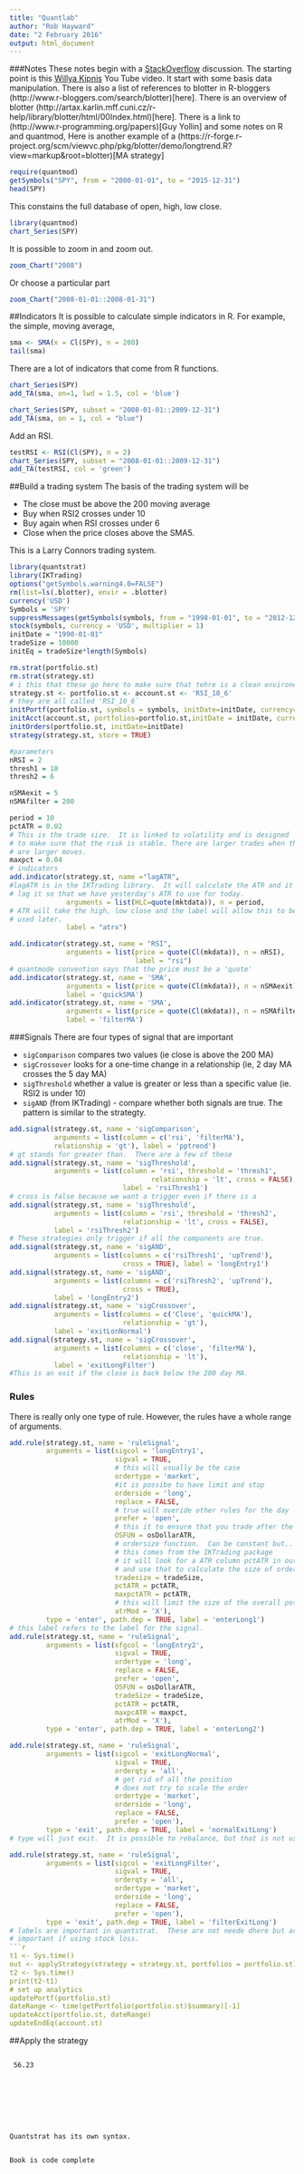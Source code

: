 ---
title: "Quantlab"
author: "Rob Hayward"
date: "2 February 2016"
output: html_document
---

###Notes
These notes begin with a [StackOverflow](http://quant.stackexchange.com/questions/22902/r-backtesters-quantstrat-vs-sit?newsletter=1&nlcode=365849%7c1e0c) discussion.  The starting point is this [Willya Kipnis](https://www.youtube.com/watch?v=61_F2fcvrsw) You Tube video. It start with some basis data manipulation. There is also a list of references to blotter in R-bloggers (http://www.r-bloggers.com/search/blotter)[here]. There is an overview of blotter (http://artax.karlin.mff.cuni.cz/r-help/library/blotter/html/00Index.html)[here].  There is a link to (http://www.r-programming.org/papers)[Guy Yollin] and some notes on R and quantmod,  Here is another example of a  (https://r-forge.r-project.org/scm/viewvc.php/pkg/blotter/demo/longtrend.R?view=markup&root=blotter)[MA strategy] 

```{r, message=FALSE, warning=FALSE, cache=TRUE}
require(quantmod)
getSymbols("SPY", from = "2000-01-01", to = "2015-12-31")
head(SPY)
```

This constains the full database of open, high, low close. 

```{r, fig.height=4.6}
library(quantmod)
chart_Series(SPY)
```

It is possible to zoom in and zoom out. 

```{r, fig.heigh=4.6}
zoom_Chart("2008")
```

Or choose a particular part
```{r, fig.height=4.6}
zoom_Chart("2008-01-01::2008-01-31")
```

##Indicators
It is possible to calculate simple indicators in R.  For example, the simple, moving average, 

```{r}
sma <- SMA(x = Cl(SPY), n = 200)
tail(sma)
```

There are a lot of indicators that come from R functions. 

```{r, fig.height=4.6}
chart_Series(SPY)
add_TA(sma, on=1, lwd = 1.5, col = 'blue')
```
```{r,fig.height=4.6}
chart_Series(SPY, subset = "2008-01-01::2009-12-31")
add_TA(sma, on = 1, col = "blue")
```

Add an RSI. 

```{r, fig.height = 4.6}
testRSI <- RSI(Cl(SPY), n = 2)
chart_Series(SPY, subset = "2008-01-01::2009-12-31")
add_TA(testRSI, col = 'green')
```

##Build a trading system
The basis of the trading system will be 

* The close must be above the 200 moving average
* Buy when RSI2 crosses under 10
* Buy again when RSI crosses under 6
* Close when the price closes above the SMA5. 

This is a Larry Connors trading system. 

```{r, fig.height=4.6}
library(quantstrat)
library(IKTrading)
options("getSymbols.warning4.0=FALSE")
rm(list=ls(.blotter), envir = .blotter)
currency('USD')
Symbols = 'SPY'
suppressMessages(getSymbols(symbols, from = "1998-01-01", to = "2012-12-31"))
stock(symbols, currency = 'USD', multiplier = 1)
initDate = "1990-01-01"
tradeSize = 10000
initEq = tradeSize*length(Symbols)

rm.strat(portfolio.st)
rm.strat(strategy.st)
# i this that these go here to make sure that tehre is a clean environemnt.
strategy.st <- portfolio.st <- account.st <- 'RSI_10_6'
# they are all called 'RSI_10_6`
initPortf(portfolio.st, symbols = symbols, initDate=initDate, currency='USD')
initAcct(account.st, portfolios=portfolio.st,initDate = initDate, currency = 'USD', initEq=initEq)
initOrders(portfolio.st, initDate=initDate)
strategy(strategy.st, store = TRUE)

#parameters
nRSI = 2
thresh1 = 10
thresh2 = 6

nSMAexit = 5
nSMAfilter = 200

period = 10
pctATR = 0.02
# This is the trade size.  It is linked to volatility and is designed
# to make sure that the risk is stable. There are larger trades when there
# are larger moves. 
maxpct = 0.04
# indicators
add.indicator(strategy.st, name ="lagATR", 
#lagATR is in the IKTrading library.  It will calculate the ATR and it will 
# lag it so that we have yesterday's ATR to use for today.
              arguments = list(HLC=quote(mktdata)), n = period, 
# ATR will take the high, low close and the label will allow this to be 
# used later.
              label = "atrx")

add.indicator(strategy.st, name = "RSI", 
              arguments = list(price = quote(Cl(mkdata)), n = nRSI), 
                               label = "rsi")
# quantmode convention says that the price must be a 'quote'
add.indicator(strategy.st, name = 'SMA', 
              arguments = list(price = quote(Cl(mkdata)), n = nSMAexit),
              label = 'quickSMA')
add.indicator(strategy.st, name = 'SMA', 
              arguments = list(price = quote(Cl(mkdata)), n = nSMAfilter), 
              label = 'filterMA')
```

###Signals
There are four types of signal that are important

* `sigComparison` compares two values (ie close is above the 200 MA)
* `sigCrossover` looks for a one-time change in a relationship (ie, 2 day MA crosses the 5 day MA)
* `sigThreshold` whether a value is greater or less than a specific value (ie. RSI2 is under 10)
* `sigAND` (from IKTrading) - compare whether both signals are true. The pattern is similar to the strategty. 

```{r, fig.height=5}
add.signal(strategy.st, name = 'sigComparison', 
           arguments = list(column = c('rsi', 'filterMA'), 
           relationship = 'gt'), label = 'pptrend')
# gt stands for greater than.  There are a few of these
add.signal(strategy.st, name = 'sigThreshold', 
           arguments = list(column = 'rsi', threshold = 'thresh1',
                                   relationship = 'lt', cross = FALSE), 
                            label = 'rsiThresh1')
# cross is false because we want a trigger even if there is a 
add.signal(strategy.st, name = 'sigThreshold', 
           arguments = list(column = 'rsi', threshold = 'thresh2',
                            relationship = 'lt', cross = FALSE), 
           label = 'rsiThresh2')
# These strategies only trigger if all the components are true. 
add.signal(strategy.st, name = 'sigAND', 
           arguments = list(columns = c('rsiThresh1', 'upTrend'), 
                            cross = TRUE), label = 'longEntry1')
add.signal(strategy.st, name = 'sigAND',
           arguments = list(columns = c('rsiThresh2', 'upTrend'), 
                            cross = TRUE),
           label = 'longEntry2')
add.signal(strategy.st, name = 'sigCrossover', 
           arguments = list(columns = c('Close', 'quickMA'), 
                            relationship = 'gt'), 
           label = 'exitLonNormal')
add.signal(strategy.st, name = 'sigCrossover', 
           arguments = list(columns = c('close', 'filterMA'), 
                            relationship = 'lt'), 
           label = 'exitLongFilter')
#This is an exit if the close is back below the 200 day MA. 
```

### Rules
There is really only one type of rule.  However, the rules have a whole range of arguments. 

```{r}
add.rule(strategy.st, name = 'ruleSignal', 
         arguments = list(sigcol = 'longEntry1', 
                          sigval = TRUE, 
                          # this will usually be the case
                          ordertype = 'market',
                          #it is possibe to have limit and stop
                          orderside = 'long',
                          replace = FALSE, 
                          # true will overide other rules for the day
                          prefer = 'open',
                          # this it to ensure that you trade after the signal
                          OSFUN = osDollarATR, 
                          # ordersize function.  Can be constant but..
                          # this comes from the IKTrading package
                          # it will look for a ATR column pctATR in our case
                          # and use that to calculate the size of order
                          tradesize = tradeSize,
                          pctATR = pctATR, 
                          maxpctATR = pctATR,
                          # this will limit the size of the overall position
                          atrMod = 'X'), 
         type = 'enter', path.dep = TRUE, label = 'enterLong1')
# this label refers to the label for the signal. 
add.rule(strategy.st, name = 'ruleSignal',
         arguments = list(sfgcol = 'longEntry2', 
                          sigval = TRUE,
                          ordertype = 'long',
                          replace = FALSE, 
                          prefer = 'open',
                          OSFUN = osDollarATR, 
                          tradeSize = tradeSize, 
                          pctATR = pctATR, 
                          maxpcATR = maxpct, 
                          atrMod = 'X'), 
         type = 'enter', path.dep = TRUE, label = 'enterLong2')

add.rule(strategy.st, name = 'ruleSignal', 
         arguments = list(sigcol = 'exitLongNormal', 
                          sigval = TRUE, 
                          orderqty = 'all', 
                          # get rid of all the position
                          # does not try to scale the order
                          ordertype = 'market', 
                          orderside = 'long', 
                          replace = FALSE, 
                          prefer = 'open'), 
         type = 'exit', path.dep = TRUE, label = 'normalExitLong')
# type will just exit.  It is possible to rebalance, but that is not used here

add.rule(strategy.st, name = 'ruleSignal', 
         arguments = list(sigcol = 'exitLongFilter', 
                          sigval = TRUE, 
                          orderqty = 'all',
                          ordertype = 'market',
                          orderside = 'long', 
                          replace = FALSE, 
                          prefer = 'open'), 
         type = 'exit', path.dep = TRUE, label = 'filterExitLong')
# labels are important in quantstrat.  These are not neede dhere but are 
# important if using stock loss. 
```{r}
t1 <- Sys.time()
out <- applyStrategy(strategy = strategy.st, portfolios = portfolio.st)
t2 <- Sys.time()
print(t2-t1)
# set up analytics
updatePortf(portfolio.st)
dateRange <- time(getPortfolio(portfolio.st)$summary)[-1]
updateAcct(portfolio.st, dateRange)
updateEndEq(account.st)
```
##Apply the strategy

```
         
 56.23                         
                          
                          
                          





Quantstrat has its own syntax.    


Book is code complete

````